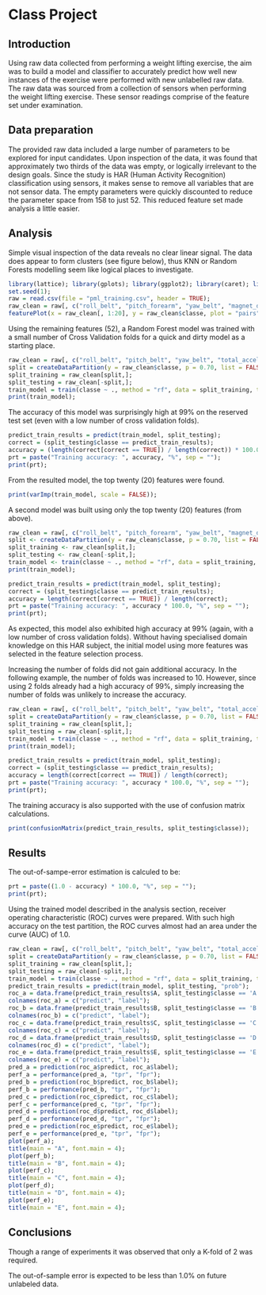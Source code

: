 Class Project
========================================================

## Introduction

Using raw data collected from performing a weight lifting exercise, the aim was to build a model and classifier to accurately predict how well new instances of the exercise were performed with new unlabelled raw data. The raw data was sourced from a collection of sensors when performing the weight lifting exercise. These sensor readings comprise of the feature set under examination.

## Data preparation

The provided raw data included a large number of parameters to be explored for input candidates. Upon inspection of the data, it was found that approximately two thirds of the data was empty, or logically irrelevant to the design goals. Since the study is HAR (Human Activity Recognition) classification using sensors, it makes sense to remove all variables that are not sensor data. The empty parameters were quickly discounted to reduce the parameter space from 158 to just 52. This reduced feature set made analysis a little easier.

## Analysis

Simple visual inspection of the data reveals no clear linear signal. The data does appear to form clusters (see figure below), thus KNN or Random Forests modelling seem like logical places to investigate.

```r
library(lattice); library(gplots); library(ggplot2); library(caret); library(ROCR);
set.seed(1);
raw = read.csv(file = "pml_training.csv", header = TRUE);
raw_clean = raw[, c("roll_belt", "pitch_forearm", "yaw_belt", "magnet_dumbbell_z", "magnet_dumbbell_y", "pitch_belt", "roll_forearm", "accel_dumbbell_y", "roll_dumbbell", "accel_forearm_x", "magnet_belt_z", "magnet_dumbbell_x", "accel_belt_z", "total_accel_dumbbell", "accel_dumbbell_z", "magnet_forearm_z", "magnet_belt_y", "gyros_belt_z", "yaw_arm", "magnet_belt_x", "classe")]; ## Only, store the columns of interest.
featurePlot(x = raw_clean[, 1:20], y = raw_clean$classe, plot = "pairs");
```

Using the remaining features (52), a Random Forest model was trained with a small number of Cross Validation folds for a quick and dirty model as a starting place.

```r
raw_clean = raw[, c("roll_belt", "pitch_belt", "yaw_belt", "total_accel_belt", "gyros_belt_x", "gyros_belt_y", "gyros_belt_z", "accel_belt_x", "accel_belt_y", "accel_belt_z", "magnet_belt_x", "magnet_belt_y", "magnet_belt_z", "roll_arm", "pitch_arm", "yaw_arm", "total_accel_arm", "gyros_arm_x", "gyros_arm_y", "gyros_arm_z", "accel_arm_x", "accel_arm_y", "accel_arm_z", "magnet_arm_x", "magnet_arm_y", "magnet_arm_z", "roll_dumbbell", "pitch_dumbbell", "yaw_dumbbell", "total_accel_dumbbell", "gyros_dumbbell_x", "gyros_dumbbell_y", "gyros_dumbbell_z", "accel_dumbbell_x", "accel_dumbbell_y", "accel_dumbbell_z", "magnet_dumbbell_x", "magnet_dumbbell_y", "magnet_dumbbell_z", "roll_forearm", "pitch_forearm", "yaw_forearm", "total_accel_forearm", "gyros_forearm_x", "gyros_forearm_y", "gyros_forearm_z", "accel_forearm_x", "accel_forearm_y", "accel_forearm_z", "magnet_forearm_x", "magnet_forearm_y", "magnet_forearm_z", "classe")]; ## Only, store the columns of interest.
split = createDataPartition(y = raw_clean$classe, p = 0.70, list = FALSE);
split_training = raw_clean[split,];
split_testing = raw_clean[-split,];
train_model = train(classe ~ ., method = "rf", data = split_training, trControl = trainControl(method = "cv", number = 2, classProbs = TRUE));
print(train_model);
```

The accuracy of this model was surprisingly high at 99% on the reserved test set (even with a low number of cross validation folds).

```r
predict_train_results = predict(train_model, split_testing);
correct = (split_testing$classe == predict_train_results);
accuracy = (length(correct[correct == TRUE]) / length(correct)) * 100.0;
prt = paste("Training accuracy: ", accuracy, "%", sep = "");
print(prt);
```

From the resulted model, the top twenty (20) features were found.

```r
print(varImp(train_model, scale = FALSE));
```

A second model was built using only the top twenty (20) features (from above).

```r
raw_clean = raw[, c("roll_belt", "pitch_forearm", "yaw_belt", "magnet_dumbbell_z", "magnet_dumbbell_y", "pitch_belt", "roll_forearm", "accel_dumbbell_y", "roll_dumbbell", "accel_forearm_x", "magnet_belt_z", "magnet_dumbbell_x", "accel_belt_z", "total_accel_dumbbell", "accel_dumbbell_z", "magnet_forearm_z", "magnet_belt_y", "gyros_belt_z", "yaw_arm", "magnet_belt_x", "classe")]; ## Only, store the columns of interest.
split <- createDataPartition(y = raw_clean$classe, p = 0.70, list = FALSE);
split_training <- raw_clean[split,];
split_testing <- raw_clean[-split,];
train_model <- train(classe ~ ., method = "rf", data = split_training, trControl = trainControl(method = "cv", number = 2, classProbs = TRUE));
print(train_model);
```

```r
predict_train_results = predict(train_model, split_testing);
correct = (split_testing$classe == predict_train_results);
accuracy = length(correct[correct == TRUE]) / length(correct);
prt = paste("Training accuracy: ", accuracy * 100.0, "%", sep = "");
print(prt);
```

As expected, this model also exhibited high accuracy at 99% (again, with a low number of cross validation folds).
Without having specialised domain knowledge on this HAR subject, the initial model using more features was selected in the feature selection process.

Increasing the number of folds did not gain additional accuracy. In the following example, the number of folds was increased to 10. However, since using 2 folds already had a high accuracy of 99%, simply increasing the number of folds was unlikely to increase the accuracy.

```r
raw_clean = raw[, c("roll_belt", "pitch_belt", "yaw_belt", "total_accel_belt", "gyros_belt_x", "gyros_belt_y", "gyros_belt_z", "accel_belt_x", "accel_belt_y", "accel_belt_z", "magnet_belt_x", "magnet_belt_y", "magnet_belt_z", "roll_arm", "pitch_arm", "yaw_arm", "total_accel_arm", "gyros_arm_x", "gyros_arm_y", "gyros_arm_z", "accel_arm_x", "accel_arm_y", "accel_arm_z", "magnet_arm_x", "magnet_arm_y", "magnet_arm_z", "roll_dumbbell", "pitch_dumbbell", "yaw_dumbbell", "total_accel_dumbbell", "gyros_dumbbell_x", "gyros_dumbbell_y", "gyros_dumbbell_z", "accel_dumbbell_x", "accel_dumbbell_y", "accel_dumbbell_z", "magnet_dumbbell_x", "magnet_dumbbell_y", "magnet_dumbbell_z", "roll_forearm", "pitch_forearm", "yaw_forearm", "total_accel_forearm", "gyros_forearm_x", "gyros_forearm_y", "gyros_forearm_z", "accel_forearm_x", "accel_forearm_y", "accel_forearm_z", "magnet_forearm_x", "magnet_forearm_y", "magnet_forearm_z", "classe")]; ## Only, store the columns of interest.
split = createDataPartition(y = raw_clean$classe, p = 0.70, list = FALSE);
split_training = raw_clean[split,];
split_testing = raw_clean[-split,];
train_model = train(classe ~ ., method = "rf", data = split_training, trControl = trainControl(method = "cv", number = 10, classProbs = TRUE));
print(train_model);
```

```r
predict_train_results = predict(train_model, split_testing);
correct = (split_testing$classe == predict_train_results);
accuracy = length(correct[correct == TRUE]) / length(correct);
prt = paste("Training accuracy: ", accuracy * 100.0, "%", sep = "");
print(prt);
```

The training accuracy is also supported with the use of confusion matrix calculations.

```r
print(confusionMatrix(predict_train_results, split_testing$classe));
```

## Results
The out-of-sampe-error estimation is calculed to be:

```r
prt = paste((1.0 - accuracy) * 100.0, "%", sep = "");
print(prt);
```

Using the trained model described in the analysis section, receiver operating characteristic (ROC) curves were prepared. With such high accuracy on the test partition, the ROC curves almost had an area under the curve (AUC) of 1.0.

```r
raw_clean = raw[, c("roll_belt", "pitch_belt", "yaw_belt", "total_accel_belt", "gyros_belt_x", "gyros_belt_y", "gyros_belt_z", "accel_belt_x", "accel_belt_y", "accel_belt_z", "magnet_belt_x", "magnet_belt_y", "magnet_belt_z", "roll_arm", "pitch_arm", "yaw_arm", "total_accel_arm", "gyros_arm_x", "gyros_arm_y", "gyros_arm_z", "accel_arm_x", "accel_arm_y", "accel_arm_z", "magnet_arm_x", "magnet_arm_y", "magnet_arm_z", "roll_dumbbell", "pitch_dumbbell", "yaw_dumbbell", "total_accel_dumbbell", "gyros_dumbbell_x", "gyros_dumbbell_y", "gyros_dumbbell_z", "accel_dumbbell_x", "accel_dumbbell_y", "accel_dumbbell_z", "magnet_dumbbell_x", "magnet_dumbbell_y", "magnet_dumbbell_z", "roll_forearm", "pitch_forearm", "yaw_forearm", "total_accel_forearm", "gyros_forearm_x", "gyros_forearm_y", "gyros_forearm_z", "accel_forearm_x", "accel_forearm_y", "accel_forearm_z", "magnet_forearm_x", "magnet_forearm_y", "magnet_forearm_z", "classe")]; ## Only, store the columns of interest.
split = createDataPartition(y = raw_clean$classe, p = 0.70, list = FALSE);
split_training = raw_clean[split,];
split_testing = raw_clean[-split,];
train_model = train(classe ~ ., method = "rf", data = split_training, trControl = trainControl(method = "cv", number = 2, classProbs = TRUE));
predict_train_results = predict(train_model, split_testing, "prob");
roc_a = data.frame(predict_train_results$A, split_testing$classe == 'A');
colnames(roc_a) = c("predict", "label");
roc_b = data.frame(predict_train_results$B, split_testing$classe == 'B');
colnames(roc_b) = c("predict", "label");
roc_c = data.frame(predict_train_results$C, split_testing$classe == 'C');
colnames(roc_c) = c("predict", "label");
roc_d = data.frame(predict_train_results$D, split_testing$classe == 'D');
colnames(roc_d) = c("predict", "label");
roc_e = data.frame(predict_train_results$E, split_testing$classe == 'E');
colnames(roc_e) = c("predict", "label");
pred_a = prediction(roc_a$predict, roc_a$label);
perf_a = performance(pred_a, "tpr", "fpr");
pred_b = prediction(roc_b$predict, roc_b$label);
perf_b = performance(pred_b, "tpr", "fpr");
pred_c = prediction(roc_c$predict, roc_c$label);
perf_c = performance(pred_c, "tpr", "fpr");
pred_d = prediction(roc_d$predict, roc_d$label);
perf_d = performance(pred_d, "tpr", "fpr");
pred_e = prediction(roc_e$predict, roc_e$label);
perf_e = performance(pred_e, "tpr", "fpr");
plot(perf_a);
title(main = "A", font.main = 4);
plot(perf_b);
title(main = "B", font.main = 4);
plot(perf_c);
title(main = "C", font.main = 4);
plot(perf_d);
title(main = "D", font.main = 4);
plot(perf_e);
title(main = "E", font.main = 4);
```

## Conclusions
Though a range of experiments it was observed that only a K-fold of 2 was required.

The out-of-sample error is expected to be less than 1.0% on future unlabeled data.